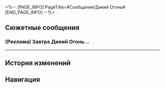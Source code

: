 <%-- [PAGE_INFO]
PageTitle=#Сообщения/Дикий Огонь#
[END_PAGE_INFO] --%>
{{Сообщение Инфобокс
|id          = 3
|Изображение = НИП Дикий Огонь Иконка.png
|Тип         = НИП
|Отправитель = Дикий Огонь
|ПодписьСоо  = Присоединяйтесь к Дикому Огню - спасите близких.
|Фракция     = Ярило-VI
}}

==Сюжетные сообщения==
===(Реклама) Завтра Дикий Огонь...===
{{Сообщения
|условие_получения = 
|текст =
:'''Дикий Огонь:''' (Реклама) Завтра Дикий Огонь проведёт аукцион возле Лагеря бродяг на окраине Поселения роботов. Приглашаем всех жителей Подземья. Как покупатели, так и продавцы на аукционе должны зарегистрироваться заранее. Пожалуйста, обратитесь в промопункт Камнеграда для получения подробной информации.
<!--;{Принятая миссия: Подарок Хук}-->
}}
----

==История изменений==
{{История изменений|2.7}}

==Навигация==
{{Сообщения Навбокс}}